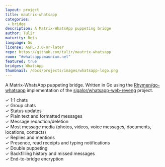 ```yaml
---
layout: project
title: mautrix-whatsapp
categories: 
 - bridge
description: A Matrix-WhatsApp puppeting bridge
author: Tulir
maturity: Beta
language: Go
license: AGPL-3.0-or-later
repo: https://github.com/tulir/mautrix-whatsapp
room: "#whatsapp:maunium.net"
featured: true
bridges: WhatsApp
thumbnail: /docs/projects/images/whatsapp-logo.png
---
```


A Matrix-WhatsApp puppeting bridge. Written in Go using the [Rhymen/go-whatsapp](https://github.com/Rhymen/go-whatsapp) implementation of the [sigalor/whatsapp-web-reveng](https://github.com/sigalor/whatsapp-web-reveng) project.

✓ 1:1 chats  
✓ Group chats  
✓ Status updates  
✓ Plain text and formatted messages  
✓ Message redaction/deletion  
✓ Most message media (photos, videos, voice messages, documents, locations, contacts)  
✓ Replies and mentions  
✓ Presence, read receipts and typing notifications  
✓ Double puppeting  
✓ Backfilling history and missed messages  
✓ End-to-bridge encryption
